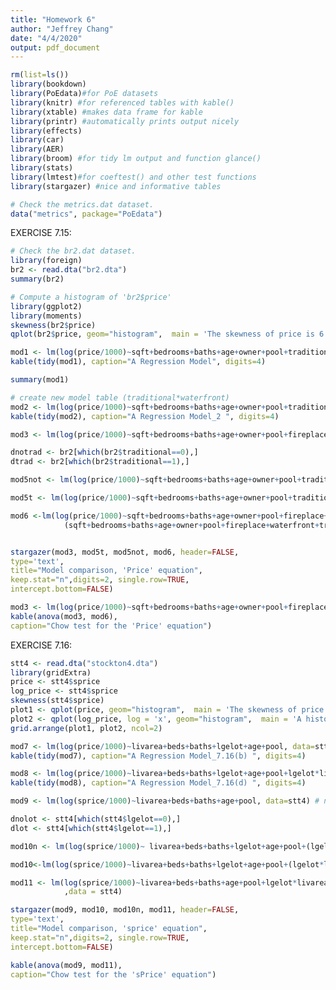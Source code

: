 ```yaml
---
title: "Homework 6"
author: "Jeffrey Chang"
date: "4/4/2020"
output: pdf_document
---
```

```r
rm(list=ls())
library(bookdown)
library(PoEdata)#for PoE datasets
library(knitr) #for referenced tables with kable()
library(xtable) #makes data frame for kable
library(printr) #automatically prints output nicely
library(effects)
library(car)
library(AER)
library(broom) #for tidy lm output and function glance()
library(stats)
library(lmtest)#for coeftest() and other test functions
library(stargazer) #nice and informative tables
```

```r
# Check the metrics.dat dataset.
data("metrics", package="PoEdata")
```


EXERCISE 7.15: 
```r
# Check the br2.dat dataset.
library(foreign)
br2 <- read.dta("br2.dta")
summary(br2)
```

```r
# Compute a histogram of 'br2$price'
library(ggplot2)
library(moments)
skewness(br2$price)
qplot(br2$price, geom="histogram",  main = 'The skewness of price is 6.2919' ,col=I("blue"))

```

```r
mod1 <- lm(log(price/1000)~sqft+bedrooms+baths+age+owner+pool+traditional+fireplace+waterfront, data=br2)
kable(tidy(mod1), caption="A Regression Model", digits=4)
```

```r
summary(mod1)
```

```r
# create new model table (traditional*waterfront)
mod2 <- lm(log(price/1000)~sqft+bedrooms+baths+age+owner+pool+traditional+fireplace+waterfront+traditional*waterfront, data=br2)
kable(tidy(mod2), caption="A Regression Model_2 ", digits=4)
```

```r
mod3 <- lm(log(price/1000)~sqft+bedrooms+baths+age+owner+pool+fireplace+waterfront, data=br2) # no traditional variable

dnotrad <- br2[which(br2$traditional==0),]
dtrad <- br2[which(br2$traditional==1),] 

mod5not <- lm(log(price/1000)~sqft+bedrooms+baths+age+owner+pool+traditional+fireplace+waterfront+traditional*waterfront, data=dnotrad)# traditional=0 

mod5t <- lm(log(price/1000)~sqft+bedrooms+baths+age+owner+pool+traditional+fireplace+waterfront+traditional*waterfront, data=dtrad)#traditional=1 

mod6 <-lm(log(price/1000)~sqft+bedrooms+baths+age+owner+pool+fireplace+waterfront+traditional*waterfront+traditional/
            (sqft+bedrooms+baths+age+owner+pool+fireplace+waterfront+traditional*waterfront), data=br2)


stargazer(mod3, mod5t, mod5not, mod6, header=FALSE,
type='text',
title="Model comparison, 'Price' equation",
keep.stat="n",digits=2, single.row=TRUE,
intercept.bottom=FALSE)
```

```r
mod3 <- lm(log(price/1000)~sqft+bedrooms+baths+age+owner+pool+fireplace+waterfront, data=br2)
kable(anova(mod3, mod6),
caption="Chow test for the 'Price' equation")
```

EXERCISE 7.16: 

```r
stt4 <- read.dta("stockton4.dta")
library(gridExtra)
price <- stt4$sprice
log_price <- stt4$sprice
skewness(stt4$sprice)
plot1 <- qplot(price, geom="histogram",  main = 'The skewness of price is 3.5566' ,col=I("red"))
plot2 <- qplot(log_price, log = 'x', geom="histogram",  main = 'A histogram of log(price)' ,col=I("red"))
grid.arrange(plot1, plot2, ncol=2)
```

```r
mod7 <- lm(log(price/1000)~livarea+beds+baths+lgelot+age+pool, data=stt4)
kable(tidy(mod7), caption="A Regression Model_7.16(b) ", digits=4)
```

```r
mod8 <- lm(log(price/1000)~livarea+beds+baths+lgelot+age+pool+lgelot*livarea, data=stt4)
kable(tidy(mod8), caption="A Regression Model_7.16(d) ", digits=4)
```

```r
mod9 <- lm(log(sprice/1000)~livarea+beds+baths+age+pool, data=stt4) # no lot

dnolot <- stt4[which(stt4$lgelot==0),]
dlot <- stt4[which(stt4$lgelot==1),] 

mod10n <- lm(log(sprice/1000)~ livarea+beds+baths+lgelot+age+pool+(lgelot*livarea), data=dnolot)# lot=0 

mod10<-lm(log(sprice/1000)~livarea+beds+baths+lgelot+age+pool+(lgelot*livarea), data=dlot) #lot=1 

mod11 <- lm(log(sprice/1000)~livarea+beds+baths+age+pool+lgelot*livarea+lgelot/(livarea+beds+baths+age+pool+lgelot*livarea)
            ,data = stt4)

stargazer(mod9, mod10, mod10n, mod11, header=FALSE,
type='text',
title="Model comparison, 'sprice' equation",
keep.stat="n",digits=2, single.row=TRUE,
intercept.bottom=FALSE)
```

```r
kable(anova(mod9, mod11),
caption="Chow test for the 'sPrice' equation")
```

